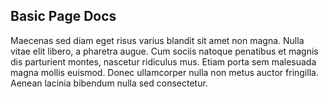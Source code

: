 ## Basic Page Docs

Maecenas sed diam eget risus varius blandit sit amet non magna.
Nulla vitae elit libero, a pharetra augue. Cum sociis natoque penatibus et magnis
dis parturient montes, nascetur ridiculus mus. Etiam porta sem malesuada magna mollis euismod.
Donec ullamcorper nulla non metus auctor fringilla. Aenean lacinia bibendum nulla sed consectetur.
